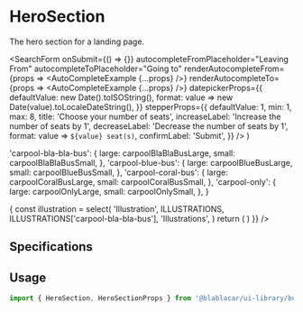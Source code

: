 

<Meta title="Sections|HeroSection" />

# **HeroSection**

The hero section for a landing page.

  <SearchForm
    onSubmit={() => {}}
    autocompleteFromPlaceholder="Leaving From"
    autocompleteToPlaceholder="Going to"
    renderAutocompleteFrom={props => <AutoCompleteExample {...props} />}
    renderAutocompleteTo={props => <AutoCompleteExample {...props} />}
    datepickerProps={{
      defaultValue: new Date().toISOString(),
      format: value => new Date(value).toLocaleDateString(),
    }}
    stepperProps={{
      defaultValue: 1,
      min: 1,
      max: 8,
      title: 'Choose your number of seats',
      increaseLabel: 'Increase the number of seats by 1',
      decreaseLabel: 'Decrease the number of seats by 1',
      format: value => `${value} seat(s)`,
      confirmLabel: 'Submit',
    }}
  />
)

  'carpool-bla-bla-bus': {
    large: carpoolBlaBlaBusLarge,
    small: carpoolBlaBlaBusSmall,
  },
  'carpool-blue-bus': {
    large: carpoolBlueBusLarge,
    small: carpoolBlueBusSmall,
  },
  'carpool-coral-bus': {
    large: carpoolCoralBusLarge,
    small: carpoolCoralBusSmall,
  },
  'carpool-only': {
    large: carpoolOnlyLarge,
    small: carpoolOnlySmall,
  },
}


<Preview>
  <Story name="Default">
    <Component
      content={() => {
        const illustration = select(
          'Illustration',
          ILLUSTRATIONS,
          ILLUSTRATIONS['carpool-bla-bla-bus'],
          'Illustrations',
        )
        return (
          <MediaSizeProvider>
            <HeroSection
              heroText={text('heroText', 'Et vous, qui allez-vous retrouver ?', 'Illustrations')}
              heroImageUrlSmall={illustration.small}
              heroImageUrlLarge={illustration.large}
              bottomElement={bottomElement}
            />
          </MediaSizeProvider>
        )
      }}
    />
  </Story>
</Preview>

## Specifications

## Usage

```jsx
import { HeroSection, HeroSectionProps } from '@blablacar/ui-library/build/heroSection'
```

<Props of={HeroSection} />
